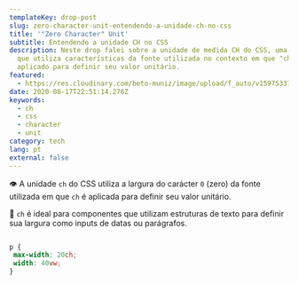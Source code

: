 ```yaml
---
templateKey: drop-post
slug: zero-character-unit-entendendo-a-unidade-ch-no-css
title: '"Zero Character" Unit'
subtitle: Entendendo a unidade CH no CSS
description: Neste drop falei sobre a unidade de medida CH do CSS, uma unidade
  que utiliza características da fonte utilizada no contexto em que "ch" foi
  aplicado para definir seu valor unitário.
featured:
  - https://res.cloudinary.com/beto-muniz/image/upload/f_auto/v1597533778/ch_gmro82.jpg
date: 2020-08-17T22:51:14.276Z
keywords:
  - ch
  - css
  - character
  - unit
category: tech
lang: pt
external: false
---
```

👁 A unidade `ch` do CSS utiliza a largura do carácter `0` (zero) da fonte utilizada em que `ch` é aplicada para definir seu valor unitário.

🔔 `ch` é ideal para componentes que utilizam estruturas de texto para definir sua largura como inputs de datas ou parágrafos.

```css

p {
 max-width: 20ch;
 width: 40vw;
}

```